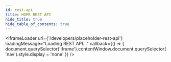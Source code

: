 ```yaml
---
id: rest-api
title: HOPR REST API
hide_title: true
hide_table_of_contents: true
---
```



<IframeLoader
  url={'/developers/placeholder-rest-api'}
  loadingMessage="Loading REST API..."
  callback={() => {
    document.querySelector('iframe').contentWindow.document.querySelector('nav').style.display = 'none'
  }}
/>
